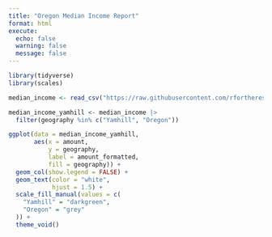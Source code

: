 ```yaml
---
title: "Oregon Median Income Report"
format: html
execute: 
  echo: false
  warning: false
  message: false
---
```


```r
library(tidyverse)
library(scales)
```


```r
median_income <- read_csv("https://raw.githubusercontent.com/rfortherestofus/rin3-fall-2023/main/data-raw/oregon-median-income-by-county.csv")

median_income_yamhill <- median_income |>
  filter(geography %in% c("Yamhill", "Oregon"))

ggplot(data = median_income_yamhill,
       aes(x = amount,
           y = geography,
           label = amount_formatted,
           fill = geography)) +
  geom_col(show.legend = FALSE) +
  geom_text(color = "white",
            hjust = 1.5) +
  scale_fill_manual(values = c(
    "Yamhill" = "darkgreen",
    "Oregon" = "grey"
  )) +
  theme_void()
```

```r

```

